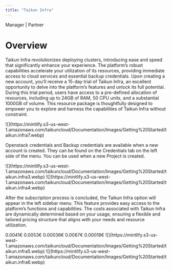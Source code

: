 ```yaml
---
title: "Taikun Infra"
---
```


<Icon icon="user-tie" iconType="solid" /> Manager | <Icon icon="handshake" iconType="solid" /> Partner

# Overview

Taikun Infra revolutionizes deploying clusters, introducing ease and speed that significantly enhance your experience. The platform’s robust capabilities accelerate your utilization of its resources, providing immediate access to cloud services and essential backup credentials. Upon creating a new account, you’ll receive a 15-day trial of Taikun Infra, an excellent opportunity to delve into the platform’s features and unlock its full potential. During this trial period, users have access to a pre-defined allocation of resources, including up to 24GB of RAM, 50 CPU units, and a substantial 1000GB of volume. This resource package is thoughtfully designed to empower you to explore and harness the capabilities of Taikun Infra without constraint.

<Frame caption="Taikun Infra - resources overview">
  ![](https://mintlify.s3-us-west-1.amazonaws.com/taikuncloud/Documentation/Images/Getting%20Started/taikun.infra7.webp)
</Frame>

Openstack credentials and Backup credentials are available when a new account is created. They can be found on the Credentials tab on the left side of the menu. You can be used when a new Project is created.

<Frame caption="Taikun Infra - default cloud credential">
  ![](https://mintlify.s3-us-west-1.amazonaws.com/taikuncloud/Documentation/Images/Getting%20Started/taikun.infra3.webp)
</Frame>

<Frame caption="Taikun Infra - default backup credential">
  ![](https://mintlify.s3-us-west-1.amazonaws.com/taikuncloud/Documentation/Images/Getting%20Started/taikun.infra4.webp)
</Frame>


After the subscription process is concluded, the Taikun Infra option will appear in the left sidebar menu. This feature provides easy access to the platform’s functions and capabilities. The costs associated with Taikun Infra are dynamically determined based on your usage, ensuring a flexible and tailored pricing structure that aligns with your needs and resource utilization.

<Tabs>
  <Tab title="CPU">
    0.0041€
  </Tab>
  <Tab title="RAM">
    0.0053€
  </Tab>
  <Tab title="Volume">
   0.00036€
  </Tab>
  <Tab title="Floating IP">
    0.0067€
  </Tab>
  <Tab title="S3">
    0.00018€
  </Tab>
</Tabs>

<Frame caption="Taikun Infra - usage resources overview">
  ![](https://mintlify.s3-us-west-1.amazonaws.com/taikuncloud/Documentation/Images/Getting%20Started/taikun.infra5.webp)
</Frame>

<Frame caption="Taikun Infra - menu link">
  ![](https://mintlify.s3-us-west-1.amazonaws.com/taikuncloud/Documentation/Images/Getting%20Started/taikun.infra6.webp)
</Frame>